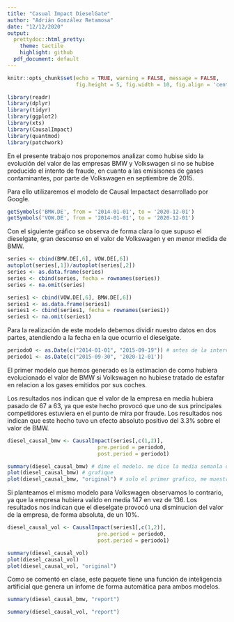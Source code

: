 ```yaml
---
title: "Casual Impact DieselGate"
author: "Adrián González Retamosa"
date: "12/12/2020"
output:
  prettydoc::html_pretty:
    theme: tactile
    highlight: github
  pdf_document: default
---
```

```r
knitr::opts_chunk$set(echo = TRUE, warning = FALSE, message = FALSE, 
                      fig.height = 5, fig.width = 10, fig.align = 'center')
```

```r
library(readr)
library(dplyr)
library(tidyr)
library(ggplot2)
library(xts)
library(CausalImpact)
library(quantmod)
library(patchwork)
```

En el presente trabajo nos proponemos analizar como hubise sido la evolución del valor de las empresas BMW y Volkswagen si no se hubise producido el intento de fraude, en cuanto a las emisisones de gases contaminantes, por parte de Volkswagen en septiembre de 2015. 

Para ello utilizaremos el modelo de Causal Impactact desarrollado por Google.

```r
getSymbols('BMW.DE', from = '2014-01-01', to = '2020-12-01')
getSymbols('VOW.DE', from = '2014-01-01', to = '2020-12-01')
```
Con el siguiente gráfico se observa de forma clara lo que supuso el dieselgate, gran descenso en el valor de Volkswagen y en menor medida de BMW. 

```r
series <- cbind(BMW.DE[,6], VOW.DE[,6])
autoplot(series[,1])/autoplot(series[,2])
series <- as.data.frame(series)
series <- cbind(series, fecha = rownames(series))
series <- na.omit(series)

series1 <- cbind(VOW.DE[,6], BMW.DE[,6])
series1 <- as.data.frame(series1)
series1 <- cbind(series1, fecha = rownames(series1))
series1 <- na.omit(series1)
```

Para la realización de este modelo debemos dividir nuestro datos en dos partes, atendiendo a la fecha en la que ocurrio el dieselgate. 

```r
periodo0 <- as.Date(c("2014-01-01", "2015-09-19")) # antes de la intervencio
periodo1 <- as.Date(c("2015-09-30", '2020-12-01'))
```

El primer modelo que hemos generado es la estimacion de como hubiera evolucionado el valor de BMW si Volkswagen no hubiese tratado de estafar en relacion a los gases emitidos por sus coches.

Los resultados nos indican que el valor de la empresa en media hubiera pasado de 67 a 63, ya que este hecho provocó que uno de sus principales competidores estuviera en el punto de mira por fraude. Los resultados nos indican que este hecho tuvo un efecto absoluto positivo del 3.3% sobre el valor de BMW.

```r
diesel_causal_bmw <- CausalImpact(series[,c(1,2)], 
                             pre.period = periodo0, 
                             post.period = periodo1)
```


```r
summary(diesel_causal_bmw) # dime el modelo. me dice la media semanla del impacto y su acumulado, la pred es lo que serian las ventas si no hubiesemos hecho la intervenciom
plot(diesel_causal_bmw) # grafique 
plot(diesel_causal_bmw, "original") # solo el primer grafico, me muestra como hubiese sido sin la intervenciom
```

Si planteamos el mismo modelo para Volkswagen observamos lo contrario, ya que la empresa hubiera valido en media 147 en vez de 136. Los resultados nos indican que el dieselgate provocó una disminucion del valor de la empresa, de forma absoluta, de un 10%.


```r
diesel_causal_vol <- CausalImpact(series1[,c(1,2)], 
                             pre.period = periodo0, 
                             post.period = periodo1)
```


```r
summary(diesel_causal_vol) 
plot(diesel_causal_vol) 
plot(diesel_causal_vol, "original") 
```

Como se comentó en clase, este paquete tiene una función de inteligencia artificial que genera un infome de forma automática para ambos modelos.

```r
summary(diesel_causal_bmw, "report")
```

```r
summary(diesel_causal_vol, "report")
```

